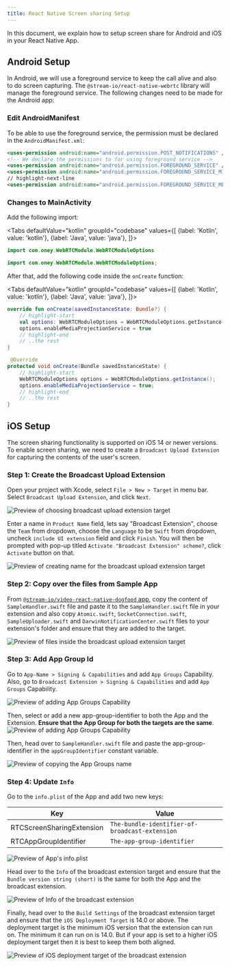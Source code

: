 ```yaml
---
title: React Native Screen sharing Setup
---
```



In this document, we explain how to setup screen share for Android and iOS in your React Native App.

## Android Setup

In Android, we will use a foreground service to keep the call alive and also to do screen capturing. The `@stream-io/react-native-webrtc` library will manage the foreground service. The following changes need to be made for the Android app:

### Edit AndroidManifest

To be able to use the foreground service, the permission must be declared in the `AndroidManifest.xml`:

```xml title="AndroidManifest.xml"
<uses-permission android:name="android.permission.POST_NOTIFICATIONS" />
<!-- We declare the permissions to for using foreground service -->
<uses-permission android:name="android.permission.FOREGROUND_SERVICE" />
<uses-permission android:name="android.permission.FOREGROUND_SERVICE_MICROPHONE" />
// highlight-next-line
<uses-permission android:name="android.permission.FOREGROUND_SERVICE_MEDIA_PROJECTION" />
```

### Changes to MainActivity

Add the following import:

<!-- vale off -->

<Tabs
  defaultValue="kotlin"
  groupId="codebase"
  values={[
    {label: 'Kotlin', value: 'kotlin'},
    {label: 'Java', value: 'java'},
  ]}>
  <TabItem value="kotlin">

```kotlin title="MainActivity.kt"
import com.oney.WebRTCModule.WebRTCModuleOptions
```

  </TabItem>
  <TabItem value="java">

```java title="MainActivity.java"
import com.oney.WebRTCModule.WebRTCModuleOptions;
```

  </TabItem>
</Tabs>

After that, add the following code inside the `onCreate` function:

<Tabs
  defaultValue="kotlin"
  groupId="codebase"
  values={[
    {label: 'Kotlin', value: 'kotlin'},
    {label: 'Java', value: 'java'},
  ]}>
  <TabItem value="kotlin">

```kotlin title="MainActivity.kt"
override fun onCreate(savedInstanceState: Bundle?) {
    // highlight-start
    val options: WebRTCModuleOptions = WebRTCModuleOptions.getInstance()
    options.enableMediaProjectionService = true
    // highlight-end
    // ..the rest
}
```

  </TabItem>
  <TabItem value="java">

```java title="MainActivity.java"
 @Override
protected void onCreate(Bundle savedInstanceState) {
    // highlight-start
    WebRTCModuleOptions options = WebRTCModuleOptions.getInstance();
    options.enableMediaProjectionService = true;
    // highlight-end
    // ..the rest
}
```

  </TabItem>
</Tabs>

<!-- vale on -->


## iOS Setup

The screen sharing functionality is supported on iOS 14 or newer versions. To enable screen sharing, we need to create a `Broadcast Upload Extension` for capturing the contents of the user's screen.

### Step 1: Create the Broadcast Upload Extension

Open your project with Xcode, select `File > New > Target` in menu bar. Select `Broadcast Upload Extension`, and click `Next`.

![Preview of choosing broadcast upload extension target](../../../assets/06-advanced/08-screensharing/ios-choose-broadcast-target.png)

<!-- vale off -->
Enter a name in `Product Name` field, lets say "Broadcast Extension", choose the `Team` from dropdown, choose the `Language` to be `Swift` from dropdown, uncheck `include UI extension` field and click `Finish`. You will then be prompted with pop-up titled `Activate "Broadcast Extension" scheme?`, click `Activate` button on that.
<!-- vale on -->

![Preview of creating name for the broadcast upload extension target](../../../assets/06-advanced/08-screensharing/ios-create-name.png)

### Step 2: Copy over the files from Sample App

From [`@stream-io/video-react-native-dogfood` app](https://github.com/GetStream/stream-video-js/tree/main/sample-apps/react-native/dogfood/ios/Broadcast%20Extension/), copy the content of `SampleHandler.swift` file and paste it to the `SampleHandler.swift` file in your extension and also copy `Atomic.swift`, `SocketConnection.swift`, `SampleUploader.swift` and `DarwinNotificationCenter.swift` files to your extension's folder and ensure that they are added to the target.

![Preview of files inside the broadcast upload extension target](../../../assets/06-advanced/08-screensharing/ios-copy-files.png)

### Step 3: Add App Group Id

Go to `App-Name > Signing & Capabilities` and add `App Groups` Capability. Also, go to `Broadcast Extension > Signing & Capabilities` and add `App Groups` Capability.

![Preview of adding App Groups Capability](../../../assets/06-advanced/08-screensharing/ios-add-capability.png)

Then, select or add a new app-group-identifier to both the App and the Extension. **Ensure that the App Group for both the targets are the same**.
![Preview of adding App Groups Capability](../../../assets/06-advanced/08-screensharing/ios-add-app-group-name.png)

Then, head over to `SampleHandler.swift` file and paste the app-group-identifier in the `appGroupIdentifier` constant variable.

![Preview of copying the App Groups name](../../../assets/06-advanced/08-screensharing/ios-copy-app-group-to-file.png)

### Step 4: Update `Info`

Go to the `info.plist` of the App and add two new keys:

| Key                       |      Value                                      | 
|---------------------------|-------------------------------------------------|
| RTCScreenSharingExtension |  `The-bundle-identifier-of-broadcast-extension` | 
| RTCAppGroupIdentifier     |  `The-app-group-identifier`                     |

![Preview of App's `info.plist`](../../../assets/06-advanced/08-screensharing/ios-app-info.png)

Head over to the `Info` of the broadcast extension target and ensure that the `Bundle version string (short)` is the same for both the App and the broadcast extension.

![Preview of Info of the broadcast extension](../../../assets/06-advanced/08-screensharing/ios-bundle-version.png)

Finally, head over to the `Build Settings` of the broadcast extension target and ensure that the `iOS Deployment Target` is 14.0 or above. The deployment target is the minimum iOS version that the extension can run on. The minimum it can run on is 14.0. But if your app is set to a higher iOS deployment target then it is best to keep them both aligned.

![Preview of iOS deployment target of the broadcast extension](../../../assets/06-advanced/08-screensharing/ios-deployment-target.png)